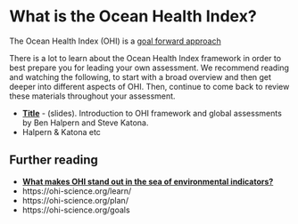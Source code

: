 # What is the Ocean Health Index? {#ohi}

The Ocean Health Index (OHI) is a [goal forward approach](https://ohi-science.org/news/goal-forward-approach)

There is a lot to learn about the Ocean Health Index framework in order to best prepare you for leading your own assessment. We recommend reading and watching the following, to start with a broad overview and then get deeper into different aspects of OHI. Then, continue to come back to review these materials throughout your assessment. 

- [**Title**](link) - (slides). Introduction to OHI framework and global assessments by Ben Halpern and Steve Katona.
- Halpern & Katona etc


## Further reading {#ohi-further-reading}

- [**What makes OHI stand out in the sea of environmental indicators?**](https://ohi-science.org/news/goal-forward-approach)
- https://ohi-science.org/learn/
- https://ohi-science.org/plan/
- https://ohi-science.org/goals

